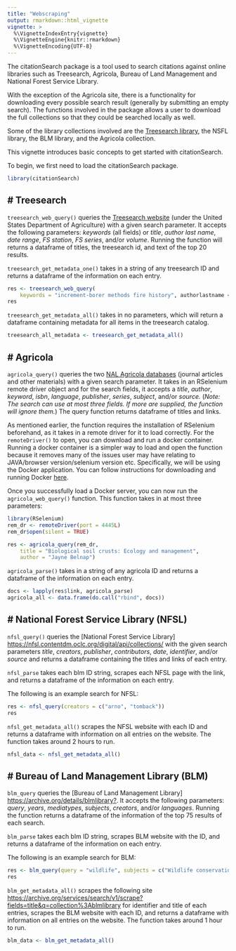 ```yaml
---
title: "Webscraping"
output: rmarkdown::html_vignette
vignette: >
  %\VignetteIndexEntry{vignette}
  %\VignetteEngine{knitr::rmarkdown}
  %\VignetteEncoding{UTF-8}
---
```


The citationSearch package is a tool used to search citations against
online libraries such as Treesearch, Agricola, Bureau of Land Management and
National Forest Service Library.

With the exception of the Agricola site, 
there is a functionality for downloading every possible search result 
(generally by submitting an empty search). The functions involved in the 
package allows a user to download the full collections so that they could be 
searched locally as well.


Some of the library collections involved are the 
[Treesearch library](https://www.fs.usda.gov/treesearch/), the NSFL library, 
the BLM library, and the Agricola collection.

This vignette introduces basic concepts to get started with citationSearch.


To begin, we first need to load the citationSearch package. 
```r
library(citationSearch)
```

# Treesearch
-----------
`treesearch_web_query()` queries the 
[Treesearch website](https://www.fs.usda.gov/treesearch/) 
(under the United States Department of Agriculture) with a given search
parameter. It accepts the following parameters: *keywords* (all fields) or 
*title*, *author last name*, *date range*, *FS station*, *FS series*, and/or 
*volume*. Running the function will returns a dataframe of titles, the 
treesearch id, and  text of the top 20 results. 

`treesearch_get_metadata_one()` takes in a string of any treesearch ID and 
returns a dataframe of the information on each entry.

```r
res <- treesearch_web_query(
    keywords = "increment-borer methods fire history", authorlastname <- "Arno")
res
```


`treesearch_get_metadata_all()` takes in no parameters, which will return a 
dataframe containing metadata for all items in the treesearch catalog.

```r
treesearch_all_metadata <- treesearch_get_metadata_all()
```

# Agricola
------------

`agricola_query()` queries the two 
[NAL Agricola databases](https://agricola.nal.usda.gov/vwebv/selectDatabase.do?dbCode=AGRI2DB&dbCode=LOCAL) 
(journal articles and other materials) with a given search parameter. 
It takes in an RSelenium remote driver object and for the search fields,
it accepts a *title*, *author*, *keyword*, *isbn*, *language*, *publisher*, 
*series*, *subject*, and/or *source.* (_Note: The search can use at most three 
fields. If more are supplied, the function will ignore them._) The query 
function returns dataframe of titles and links.

As mentioned earlier, the function requires the installation of RSelenium 
beforehand, as it takes in a remote driver for it to load correctly. For the 
`remoteDriver()` to open, you can download and run a docker container. 
Running a docker container is a simpler way to load and open the function 
because it removes many of the issues user may have relating to JAVA/browser 
version/selenium version etc. Specifically, we will be using the Docker 
application. You can follow instructions for downloading and running Docker 
[here](https://cran.r-project.org/web/packages/RSelenium/vignettes/docker.html). 

Once you successfully load a Docker server, you can now run the 
`agricola_web_query()` function. This function takes in at most three parameters: 

```r
library(RSelenium)
rem_dr <- remoteDriver(port = 4445L)
rem_dr$open(silent = TRUE)

res <- agricola_query(rem_dr, 
    title = "Biological soil crusts: Ecology and management", 
    author = "Jayne Belnap")
```

`agricola_parse()` takes in a string of any agricola ID and returns a 
dataframe of the information on each entry.

```r
docs <- lapply(res$link, agricola_parse)
agricola_all <- data.frame(do.call("rbind", docs))
```

# National Forest Service Library (NFSL)
--------

`nfsl_query()` queries the 
[National Forest Service Library] <https://nfsl.contentdm.oclc.org/digital/api/collections/> 
with the given search parameters *title*, *creators*, *publisher*, 
*contributors*, *date*, *identifier*, and/or *source* and returns a dataframe 
containing the titles and links of each entry.

`nfsl_parse` takes each blm ID string, scrapes each NFSL page with the link,
and returns a dataframe of the information on each entry.

The following is an example search for NFSL:
```r
res <- nfsl_query(creators = c("arno", "tomback"))
res
```

`nfsl_get_metadata_all()` scrapes the NFSL website with each ID and returns a 
dataframe with information on all entries on the website. The function takes 
around 2 hours to run.

```r
nfsl_data <- nfsl_get_metadata_all()
```

# Bureau of Land Management Library (BLM)
--------

`blm_query` queries the 
[Bureau of Land Management Library] <https://archive.org/details/blmlibrary?>. 
It accepts the following parameters: *query*, *years*, *mediatypes*, *subjects*,
*creators*, and/or *languages*. 
Running the function returns a dataframe of the information of the top 75 
results of each search.

`blm_parse` takes each blm ID string, scrapes BLM website with the ID, 
and returns a dataframe of the information on each entry.

The following is an example search for BLM:
```r
res <- blm_query(query = "wildlife", subjects = c("Wildlife conservation", "land"))
res
```

`blm_get_metadata_all()` scrapes the following site 
<https://archive.org/services/search/v1/scrape?fields=title&q=collection%3Ablmlibrary> 
for identifier and title of each entries, scrapes the BLM website with each ID,
and returns a dataframe with information on all entries on the website. 
The function takes around 1 hour to run. 

```r
blm_data <- blm_get_metadata_all()
```
